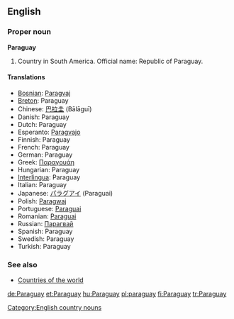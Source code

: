 ==English==

===Proper noun===
'''Paraguay'''

# Country in South America. Official name: Republic of Paraguay.

====Translations====

*[[Bosnian]]: [[Paragvaj]] {{m}}
*[[Breton]]: Paraguay
*Chinese: [[巴拉圭]] (Bālāguī)
*Danish: Paraguay
*Dutch: Paraguay
*Esperanto: [[Paragvajo]]
*Finnish: Paraguay
*French: Paraguay {{m}}
*German: Paraguay
*Greek: [[Παραγουάη]]
*Hungarian: Paraguay
*[[Interlingua]]: Paraguay
*Italian: Paraguay {{m}}
*Japanese: [[パラグアイ]] (Paraguai)
*Polish: [[Paragwaj]]
*Portuguese: [[Paraguai]]
*Romanian: [[Paraguai]] {{n}}
*Russian: [[Парагвай]]
*Spanish: Paraguay {{m}}
*Swedish: Paraguay
*Turkish: Paraguay

===See also===
*[[Countries of the world]]

[[Category:English country nouns]]

[[de:Paraguay]]
[[et:Paraguay]]
[[hu:Paraguay]]
[[pl:paraguay]]
[[fi:Paraguay]]
[[tr:Paraguay]]